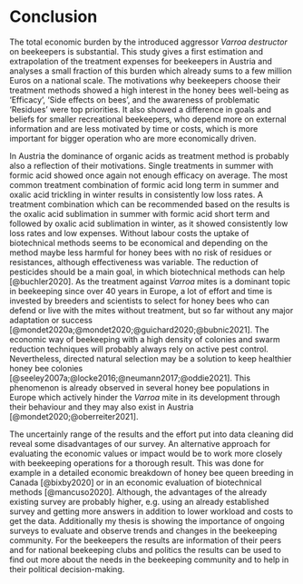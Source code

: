 # Conclusion

The total economic burden by the introduced aggressor *Varroa destructor* on beekeepers is substantial. This study gives a first estimation and extrapolation of the treatment expenses for beekeepers in Austria and analyses a small fraction of this burden which already sums to a few million Euros on a national scale. The motivations why beekeepers choose their treatment methods showed a high interest in the honey bees well-being as 'Efficacy', 'Side effects on bees', and the awareness of problematic 'Residues' were top priorities. It also showed a difference in goals and beliefs for smaller recreational beekeepers, who depend more on external information and are less motivated by time or costs, which is more important for bigger operation who are more economically driven. 

In Austria the dominance of organic acids as treatment method is probably also a reflection of their motivations. Single treatments in summer with formic acid showed once again not enough efficacy on average. The most common treatment combination of formic acid long term in summer and oxalic acid trickling in winter results in consistently low loss rates. A treatment combination which can be recommended based on the results is the oxalic acid sublimation in summer with formic acid short term and followed by oxalic acid sublimation in winter, as it showed consistently low loss rates and low expenses. Without labour costs the uptake of biotechnical methods seems to be economical and depending on the method maybe less harmful for honey bees with no risk of residues or resistances, although effectiveness was variable. The reduction of pesticides should be a main goal, in which biotechnical methods can help [@buchler2020]. As the treatment against *Varroa* mites is a dominant topic in beekeeping since over 40 years in Europe, a lot of effort and time is invested by breeders and scientists to select for honey bees who can defend or live with the mites without treatment, but so far without any major adaptation or success [@mondet2020a;@mondet2020;@guichard2020;@bubnic2021]. The economic way of beekeeping with a high density of colonies and swarm reduction techniques will probably always rely on active pest control. Nevertheless, directed natural selection may be a solution to keep healthier honey bee colonies [@seeley2007a;@locke2016;@neumann2017;@oddie2021]. This phenomenon is already observed in several honey bee populations in Europe which actively hinder the *Varroa* mite in its development through their behaviour and they may also exist in Austria [@mondet2020;@oberreiter2021].

The uncertainly range of the results and the effort put into data cleaning did reveal some disadvantages of our survey. An alternative approach for evaluating the economic values or impact would be to work more closely with beekeeping operations for a thorough result. This was done for example in a detailed economic breakdown of honey bee queen breeding in Canada [@bixby2020] or in an economic evaluation of biotechnical methods [@mancuso2020]. Although, the advantages of the already existing survey are probably higher, e.g. using an already established survey and getting more answers in addition to lower workload and costs to get the data. Additionally my thesis is showing the importance of ongoing surveys to evaluate and observe trends and changes in the beekeeping community. For the beekeepers the results are information of their peers and for national beekeeping clubs and politics the results can be used to find out more about the needs in the beekeeping community and to help in their political decision-making. 
